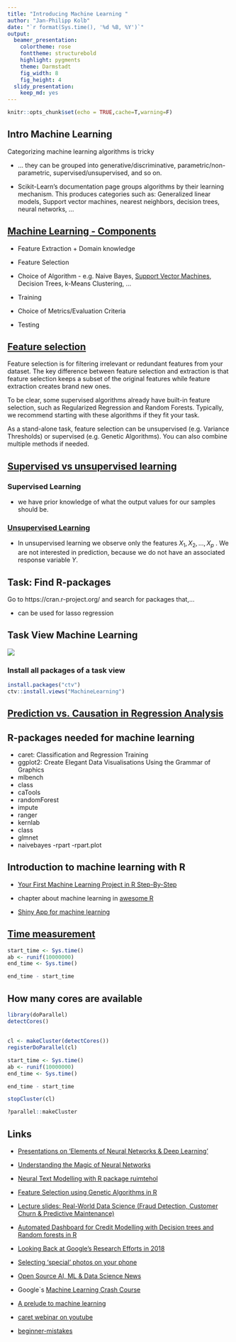 ```yaml
---
title: "Introducing Machine Learning "
author: "Jan-Philipp Kolb"
date: "`r format(Sys.time(), '%d %B, %Y')`"
output: 
  beamer_presentation: 
    colortheme: rose
    fonttheme: structurebold
    highlight: pygments
    theme: Darmstadt
    fig_width: 8 
    fig_height: 4 
  slidy_presentation: 
    keep_md: yes
---
```


```r
knitr::opts_chunk$set(echo = TRUE,cache=T,warning=F)
```

## Intro Machine Learning

<!--
https://elitedatascience.com/learn-machine-learning#what
-->

Categorizing machine learning algorithms is tricky

- ... they can be grouped into generative/discriminative, parametric/non-parametric, supervised/unsupervised, and so on.

-  Scikit-Learn’s documentation page groups algorithms by their learning mechanism. This produces categories such as: Generalized linear models,     Support vector machines, nearest neighbors, decision trees, neural networks, ...


## [Machine Learning - Components](https://www.linkedin.com/pulse/20140822073217-180198720-6-components-of-a-machine-learning-algorithm)

- Feature Extraction + Domain knowledge

- Feature Selection

- Choice of Algorithm - e.g. Naive Bayes, [Support Vector Machines](https://github.com/Japhilko/DataAnalysis/blob/master/Machine%20Learning/SupportVectorMachines.md), Decision Trees, k-Means Clustering, ...

- Training

- Choice of Metrics/Evaluation Criteria

- Testing


## [Feature selection](https://elitedatascience.com/dimensionality-reduction-algorithms#feature-selection)

<!--
https://en.wikipedia.org/wiki/Feature_selection
-->

Feature selection is for filtering irrelevant or redundant features from your dataset. The key difference between feature selection and extraction is that feature selection keeps a subset of the original features while feature extraction creates brand new ones.

To be clear, some supervised algorithms already have built-in feature selection, such as Regularized Regression and Random Forests. Typically, we recommend starting with these algorithms if they fit your task.

As a stand-alone task, feature selection can be unsupervised (e.g. Variance Thresholds) or supervised (e.g. Genetic Algorithms). You can also combine multiple methods if needed.


## [Supervised vs unsupervised learning](https://towardsdatascience.com/supervised-vs-unsupervised-learning-14f68e32ea8d)

### Supervised Learning 

- we have prior knowledge of what the output values for our samples should be. 

### [Unsupervised Learning](https://lagunita.stanford.edu/c4x/HumanitiesScience/StatLearning/asset/unsupervised.pdf)

- In unsupervised learning we observe only the features $X_1, X_2,...,X_p$
.  We are not interested in prediction, because we do not have an
associated response variable $Y$.


## Task: Find R-packages

Go to https://cran.r-project.org/ and search for packages that,...

- can be used for lasso regression

<!--
https://www.r-bloggers.com/what-are-the-best-machine-learning-packages-in-r/
-->

## Task View Machine Learning


![](figure/taskviewmachinelearning.PNG)


### Install all packages of a task view

```r
install.packages("ctv")
ctv::install.views("MachineLearning")
```

## [Prediction vs. Causation in Regression Analysis](https://statisticalhorizons.com/prediction-vs-causation-in-regression-analysis)

## R-packages needed for machine learning

- caret: Classification and Regression Training
-  ggplot2: Create Elegant Data Visualisations Using the Grammar of Graphics
-    mlbench
-   class
-    caTools
-    randomForest
-    impute
-    ranger
-    kernlab
 -   class
  -  glmnet
   - naivebayes
    -rpart
    -rpart.plot



<!--
## Literature for machine learning

![](figure/book_ml1.jpg)
-->




<!--
https://lgatto.github.io/IntroMachineLearningWithR/index.html
https://www.kaggle.com/camnugent/introduction-to-machine-learning-in-r-tutorial

https://www.r-bloggers.com/in-depth-introduction-to-machine-learning-in-15-hours-of-expert-videos/

https://www.r-bloggers.com/my-presentations-on-elements-of-neural-networks-deep-learning-parts-678/
-->

## Introduction to machine learning with R

- [Your First Machine Learning Project in R Step-By-Step](https://machinelearningmastery.com/machine-learning-in-r-step-by-step/)


- chapter about machine learning in [awesome R](https://awesome-r.com/)


- [Shiny App for machine learning](https://www.showmeshiny.com/machlearn/)



## [Time measurement](https://www.r-bloggers.com/5-ways-to-measure-running-time-of-r-code/)

```r
start_time <- Sys.time()
ab <- runif(10000000)
end_time <- Sys.time()

end_time - start_time
```


## How many cores are available


```r
library(doParallel)
detectCores()
```

## 

```r
cl <- makeCluster(detectCores())
registerDoParallel(cl)
```

```r
start_time <- Sys.time()
ab <- runif(10000000)
end_time <- Sys.time()

end_time - start_time
```

```r
stopCluster(cl)
```


```r
?parallel::makeCluster
```




## Links

- [Presentations on ‘Elements of Neural Networks & Deep Learning’ ](https://www.r-bloggers.com/my-presentations-on-elements-of-neural-networks-deep-learning-parts-45/)

- [Understanding the Magic of Neural Networks](https://www.r-bloggers.com/understanding-the-magic-of-neural-networks/)

- [Neural Text Modelling with R package ruimtehol](https://www.r-bloggers.com/neural-text-modelling-with-r-package-ruimtehol/)

- [Feature Selection using Genetic Algorithms in R](https://www.r-bloggers.com/feature-selection-using-genetic-algorithms-in-r/)

- [Lecture slides: Real-World Data Science (Fraud Detection, Customer Churn & Predictive Maintenance)](https://www.r-bloggers.com/lecture-slides-real-world-data-science-fraud-detection-customer-churn-predictive-maintenance/)

- [Automated Dashboard for Credit Modelling with Decision trees and Random forests in R](https://www.r-bloggers.com/automated-dashboard-for-credit-modelling-with-decision-trees-and-random-forests-in-r/)

- [Looking Back at Google’s Research Efforts in 2018](https://ai.googleblog.com/2019/01/looking-back-at-googles-research.html)

- [Selecting ‘special’ photos on your phone](https://www.r-bloggers.com/selecting-special-photos-on-your-phone/)


- [Open Source AI, ML & Data Science News](https://www.r-bloggers.com/ai-machine-learning-and-data-science-roundup-january-2019/)
<!--
Datacamp Course

https://www.r-bloggers.com/my-course-on-hyperparameter-tuning-in-r-is-now-on-data-camp/

company quantide
-->

- Google`s [Machine Learning Crash Course](https://developers.google.com/machine-learning/crash-course/)

- [A prelude to machine learning](https://eight2late.wordpress.com/2017/02/23/a-prelude-to-machine-learning/)

- [caret webinar on youtube](https://www.youtube.com/watch?v=7Jbb2ItbTC4)

- [beginner-mistakes](https://elitedatascience.com/beginner-mistakes)


<!--
https://www.r-bloggers.com/visualising-bias-and-unbiasedness/
-->

<!--
Further possible topics of this section:

MSE explained
-->